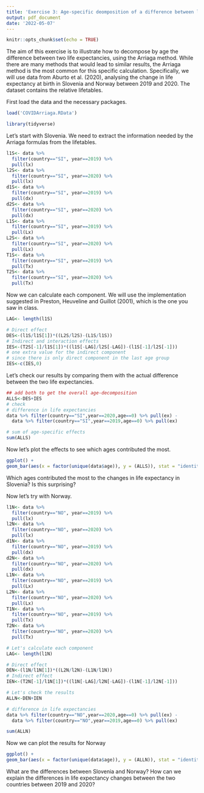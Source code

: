 ```yaml
---
title: 'Exercise 3: Age-specific deomposition of a difference between life expectancies'
output: pdf_document
date: '2022-05-07'
---
```


```r
knitr::opts_chunk$set(echo = TRUE)
```

The aim of this exercise is to illustrate how to decompose by age the difference between two life expectancies, using the Arriaga method. While there are many methods that would lead to similar results, the Arriaga method is the most common for this specific calculation. Specifically, we will use data from Aburto et al. (2020), analysing the change in life expectancy at birth in Slovenia and Norway between 2019 and 2020. The dataset contains the relative lifetables.

First load the data and the necessary packages. 

```r
load('COVIDArriaga.RData')

library(tidyverse)
```

Let's start with Slovenia. We need to extract the information needed by the Arriaga formulas from the lifetables.

```r
l1S<- data %>%
  filter(country=="SI", year==2019) %>% 
  pull(lx)
l2S<- data %>%
  filter(country=="SI", year==2020) %>% 
  pull(lx)
d1S<- data %>%
  filter(country=="SI", year==2019) %>% 
  pull(dx)
d2S<- data %>%
  filter(country=="SI", year==2020) %>% 
  pull(dx)
L1S<- data %>%
  filter(country=="SI", year==2019) %>% 
  pull(Lx)
L2S<- data %>%
  filter(country=="SI", year==2020) %>% 
  pull(Lx)
T1S<- data %>%
  filter(country=="SI", year==2019) %>% 
  pull(Tx)
T2S<- data %>%
  filter(country=="SI", year==2020) %>% 
  pull(Tx)
```

Now we can calculate each component. We will use the implementation suggested in Preston, Heuveline and Guillot (2001), which is the one you saw in class.

```r
LAG<- length(l1S)

# Direct effect
DES<-(l1S/l1S[1])*((L2S/l2S)-(L1S/l1S))
# Indirect and interaction effects
IES<-(T2S[-1]/l1S[1])*((l1S[-LAG]/l2S[-LAG])-(l1S[-1]/l2S[-1]))
# one extra value for the indirect component
# since there is only direct component in the last age group
IES<-c(IES,0)
```

Let's check our results by comparing them with the actual difference between the two life expectancies.

```r
## add both to get the overall age-decomposition
ALLS<-DES+IES
# check
# difference in life expectancies
data %>% filter(country=="SI",year==2020,age==0) %>% pull(ex) - 
  data %>% filter(country=="SI",year==2019,age==0) %>% pull(ex)

# sum of age-specific effects
sum(ALLS)
```

Now let's plot the effects to see which ages contributed the most.

```r
ggplot() +
geom_bar(aes(x = factor(unique(data$age)), y = (ALLS)), stat = "identity")
```

Which ages contributed the most to the changes in life expectancy in Slovenia? Is this surprising?

Now let's try with Norway.

```r

l1N<- data %>%
  filter(country=="NO", year==2019) %>% 
  pull(lx)
l2N<- data %>%
  filter(country=="NO", year==2020) %>% 
  pull(lx)
d1N<- data %>%
  filter(country=="NO", year==2019) %>% 
  pull(dx)
d2N<- data %>%
  filter(country=="NO", year==2020) %>% 
  pull(dx)
L1N<- data %>%
  filter(country=="NO", year==2019) %>% 
  pull(Lx)
L2N<- data %>%
  filter(country=="NO", year==2020) %>% 
  pull(Lx)
T1N<- data %>%
  filter(country=="NO", year==2019) %>% 
  pull(Tx)
T2N<- data %>%
  filter(country=="NO", year==2020) %>% 
  pull(Tx)

# Let's calculate each component
LAG<- length(l1N)

# Direct effect
DEN<-(l1N/l1N[1])*((L2N/l2N)-(L1N/l1N))
# Indirect effect
IEN<-(T2N[-1]/l1N[1])*((l1N[-LAG]/l2N[-LAG])-(l1N[-1]/l2N[-1]))

# Let's check the results
ALLN<-DEN+IEN

# difference in life expectancies
data %>% filter(country=="NO",year==2020,age==0) %>% pull(ex) - 
  data %>% filter(country=="NO",year==2019,age==0) %>% pull(ex)

sum(ALLN)
```
Now we can plot the results for Norway
```r
ggplot() +
geom_bar(aes(x = factor(unique(data$age)), y = (ALLN)), stat = "identity")
```

What are the differences between Slovenia and Norway? How can we explain the differences in life expectancy changes between the two countries between 2019 and 2020?